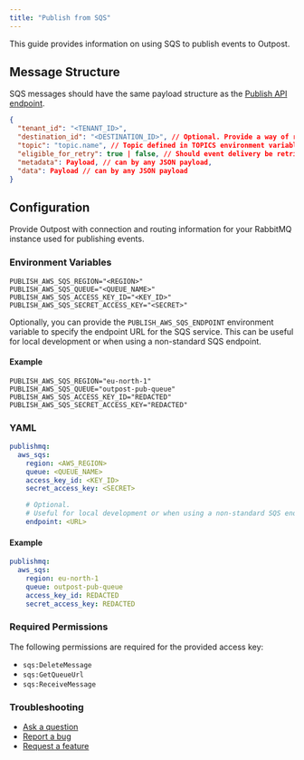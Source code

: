 ```yaml
---
title: "Publish from SQS"
---
```


This guide provides information on using SQS to publish events to Outpost.

## Message Structure

SQS messages should have the same payload structure as the [Publish API endpoint](/docs/references/api#publish).

```json
{
  "tenant_id": "<TENANT_ID>",
  "destination_id": "<DESTINATION_ID>", // Optional. Provide a way of routing events to a specific destination
  "topic": "topic.name", // Topic defined in TOPICS environment variable
  "eligible_for_retry": true | false, // Should event delivery be retried. Default is true.
  "metadata": Payload, // can by any JSON payload,
  "data": Payload // can by any JSON payload
}
```

## Configuration

Provide Outpost with connection and routing information for your RabbitMQ instance used for publishing events.

### Environment Variables

```
PUBLISH_AWS_SQS_REGION="<REGION>"
PUBLISH_AWS_SQS_QUEUE="<QUEUE_NAME>"
PUBLISH_AWS_SQS_ACCESS_KEY_ID="<KEY_ID>"
PUBLISH_AWS_SQS_SECRET_ACCESS_KEY="<SECRET>"
```

Optionally, you can provide the `PUBLISH_AWS_SQS_ENDPOINT` environment variable to specify the endpoint URL for the SQS service. This can be useful for local development or when using a non-standard SQS endpoint.

#### Example

```
PUBLISH_AWS_SQS_REGION="eu-north-1"
PUBLISH_AWS_SQS_QUEUE="outpost-pub-queue"
PUBLISH_AWS_SQS_ACCESS_KEY_ID="REDACTED"
PUBLISH_AWS_SQS_SECRET_ACCESS_KEY="REDACTED"
```

### YAML

```yaml
publishmq:
  aws_sqs:
    region: <AWS_REGION>
    queue: <QUEUE_NAME>
    access_key_id: <KEY_ID>
    secret_access_key: <SECRET>

    # Optional.
    # Useful for local development or when using a non-standard SQS endpoint.
    endpoint: <URL>
```

#### Example

```yaml
publishmq:
  aws_sqs:
    region: eu-north-1
    queue: outpost-pub-queue
    access_key_id: REDACTED
    secret_access_key: REDACTED
```

### Required Permissions

The following permissions are required for the provided access key:

- `sqs:DeleteMessage`
- `sqs:GetQueueUrl`
- `sqs:ReceiveMessage`

### Troubleshooting

- [Ask a question](https://github.com/hookdeck/outpost/discussions/new?category=q-a)
- [Report a bug](https://github.com/hookdeck/outpost/issues/new?assignees=&labels=bug&projects=&template=bug_report.md&title=%F0%9F%90%9B+Bug+Report%3A+)
- [Request a feature](https://github.com/hookdeck/outpost/issues/new?assignees=&labels=enhancement&projects=&template=feature_request.md&title=%F0%9F%9A%80+Feature%3A+)
